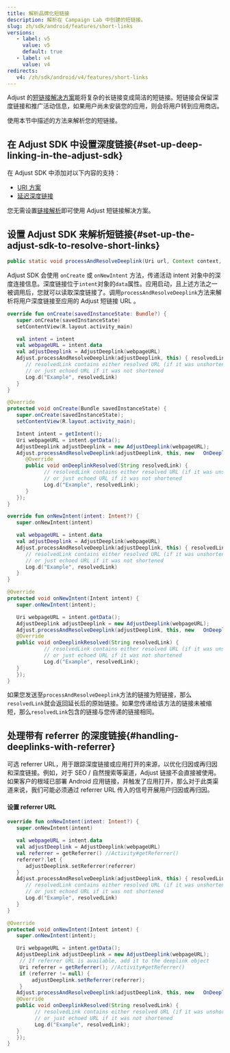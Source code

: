 ```yaml
---
title: 解析品牌化短链接
description: 解析在 Campaign Lab 中创建的短链接。
slug: zh/sdk/android/features/short-links
versions:
   - label: v5
     value: v5
     default: true
   - label: v4
     value: v4
redirects:
   v4: /zh/sdk/android/v4/features/short-links
---
```


Adjust 的[短链接解决方案](https://help.adjust.com/zh/article/short-branded-links)能将复杂的长链接变成简洁的短链接。短链接会保留深度链接和推广活动信息，如果用户尚未安装您的应用，则会将用户转到应用商店。

使用本节中描述的方法来解析您的短链接。

## 在 Adjust SDK 中设置深度链接\{\#set\-up\-deep\-linking\-in\-the\-adjust\-sdk\}

在 Adjust SDK 中添加对以下内容的支持：

- [URI 方案](/zh/sdk/android/features/deep-links)
- [延迟深度链接](/zh/sdk/android/features/deep-links#deferred-deep-linking)

<Callout type="note">

您无需设置[链接解析](/zh/sdk/android/features/deep-links#link-resolution)即可使用 Adjust 短链接解决方案。

</Callout>

## 设置 Adjust SDK 来解析短链接\{\#set\-up\-the\-adjust\-sdk\-to\-resolve\-short\-links\}

<CodeBlock title="方法签名">

```java
public static void processAndResolveDeeplink(Uri url, Context context, OnDeeplinkResolvedListener callback)
```

</CodeBlock>

Adjust SDK 会使用 `onCreate` 或 `onNewIntent` 方法，传递活动 intent 对象中的深度连接信息。深度链接位于`intent`对象的`data`属性。应用启动，且上述方法之一被调用后，您就可以读取深度链接了。调用`processAndResolveDeeplink`方法来解析将用户深度链接至应用的 Adjust 短链接 URL 。

<Tabs>
<Tab title="Kotlin" sync="kotlin">

```kotlin
override fun onCreate(savedInstanceState: Bundle?) {
   super.onCreate(savedInstanceState)
   setContentView(R.layout.activity_main)

   val intent = intent
   val webpageURL = intent.data
   val adjustDeeplink = AdjustDeeplink(webpageURL)
   Adjust.processAndResolveDeeplink(adjustDeeplink, this) { resolvedLink ->
      // resolvedLink contains either resolved URL (if it was unshortened)
      // or just echoed URL if it was not shortened
      Log.d("Example", resolvedLink)
   }
}
```

</Tab>
<Tab title="Java" sync="java">

```java
@Override
protected void onCreate(Bundle savedInstanceState) {
   super.onCreate(savedInstanceState);
   setContentView(R.layout.activity_main);

   Intent intent = getIntent();
   Uri webpageURL = intent.getData();
   AdjustDeeplink adjustDeeplink = new AdjustDeeplink(webpageURL);
   Adjust.processAndResolveDeeplink(adjustDeeplink, this, new   OnDeeplinkResolvedListener() {
      @Override
      public void onDeeplinkResolved(String resolvedLink) {
            // resolvedLink contains either resolved URL (if it was unshortened)
            // or just echoed URL if it was not shortened
            Log.d("Example", resolvedLink);
      }
   });
}
```

</Tab>
</Tabs>
<Tabs>
<Tab title="Kotlin" sync="kotlin">

```kotlin
override fun onNewIntent(intent: Intent?) {
   super.onNewIntent(intent)

   val webpageURL = intent.data
   val adjustDeeplink = AdjustDeeplink(webpageURL)
   Adjust.processAndResolveDeeplink(adjustDeeplink, this) { resolvedLink ->
      // resolvedLink contains either resolved URL (if it was unshortened)
      // or just echoed URL if it was not shortened
      Log.d("Example", resolvedLink)
   }
}
```

</Tab>
<Tab title="Java" sync="java">

```java
@Override
protected void onNewIntent(Intent intent) {
   super.onNewIntent(intent);

   Uri webpageURL = intent.getData();
   AdjustDeeplink adjustDeeplink = new AdjustDeeplink(webpageURL);
   Adjust.processAndResolveDeeplink(adjustDeeplink, this, new   OnDeeplinkResolvedListener() {
   @Override
   public void onDeeplinkResolved(String resolvedLink) {
            // resolvedLink contains either resolved URL (if it was unshortened)
            // or just echoed URL if it was not shortened
            Log.d("Example", resolvedLink);
   }
   });
}
```

</Tab>
</Tabs>

如果您发送至`processAndResolveDeeplink`方法的链接为短链接，那么`resolvedLink`就会返回延长后的原始链接。如果您传递给该方法的链接未被缩短，那么`resolvedLink`包含的链接与您传递的链接相同。

## 处理带有 referrer 的深度链接{#handling-deeplinks-with-referrer}

可选 referrer URL，用于跟踪深度链接或应用打开的来源，以优化归因或再归因和深度链接。例如，对于 SEO / 自然搜索等渠道，Adjust 链接不会直接被使用。如果客户的根域已部署 Android 应用链接，并触发了应用打开，那么对于此类渠道来说，我们可能必须通过 referrer URL 传入的信号开展用户归因或再归因。

#### 设置 referrer URL

<Tabs>
<Tab title="Kotlin" sync="kotlin">

```kotlin
override fun onNewIntent(intent: Intent?) {
   super.onNewIntent(intent)

   val webpageURL = intent.data
   val adjustDeeplink = AdjustDeeplink(webpageURL)
   val referrer = getReferrer() //Activity#getReferrer()
   referrer?.let {
      adjustDeeplink.setReferrer(referrer)
   }
   Adjust.processAndResolveDeeplink(adjustDeeplink, this) { resolvedLink ->
      // resolvedLink contains either resolved URL (if it was unshortened)
      // or just echoed URL if it was not shortened
      Log.d("Example", resolvedLink)
   }
}
```

</Tab>
<Tab title="Java" sync="java">

```java
@Override
protected void onNewIntent(Intent intent) {
   super.onNewIntent(intent);

   Uri webpageURL = intent.getData();
   AdjustDeeplink adjustDeeplink = new AdjustDeeplink(webpageURL);
    // If referrer URL is available, add it to the deeplink object
    Uri referrer = getReferrer(); //Activity#getReferrer()
    if (referrer != null) {
        adjustDeeplink.setReferrer(referrer);
    }
   Adjust.processAndResolveDeeplink(adjustDeeplink, this, new   OnDeeplinkResolvedListener() {
   @Override
   public void onDeeplinkResolved(String resolvedLink) {
         // resolvedLink contains either resolved URL (if it was unshortened)
         // or just echoed URL if it was not shortened
         Log.d("Example", resolvedLink);
   }
   });
}
```

</Tab>
</Tabs>
